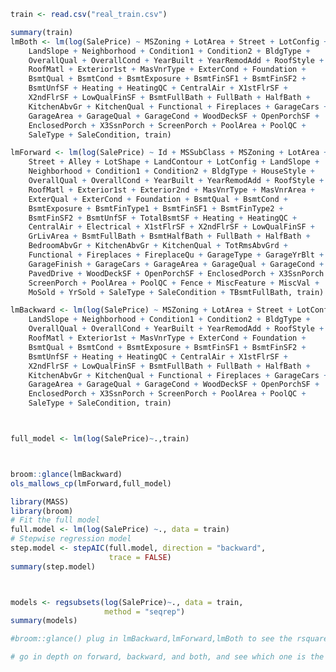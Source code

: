 ```r
train <- read.csv("real_train.csv")


```

```r
summary(train)
lmBoth <- lm(log(SalePrice) ~ MSZoning + LotArea + Street + LotConfig + 
    LandSlope + Neighborhood + Condition1 + Condition2 + BldgType + 
    OverallQual + OverallCond + YearBuilt + YearRemodAdd + RoofStyle + 
    RoofMatl + Exterior1st + MasVnrType + ExterCond + Foundation + 
    BsmtQual + BsmtCond + BsmtExposure + BsmtFinSF1 + BsmtFinSF2 + 
    BsmtUnfSF + Heating + HeatingQC + CentralAir + X1stFlrSF + 
    X2ndFlrSF + LowQualFinSF + BsmtFullBath + FullBath + HalfBath + 
    KitchenAbvGr + KitchenQual + Functional + Fireplaces + GarageCars + 
    GarageArea + GarageQual + GarageCond + WoodDeckSF + OpenPorchSF + 
    EnclosedPorch + X3SsnPorch + ScreenPorch + PoolArea + PoolQC + 
    SaleType + SaleCondition, train)

lmForward <- lm(log(SalePrice) ~ Id + MSSubClass + MSZoning + LotArea + 
    Street + Alley + LotShape + LandContour + LotConfig + LandSlope + 
    Neighborhood + Condition1 + Condition2 + BldgType + HouseStyle + 
    OverallQual + OverallCond + YearBuilt + YearRemodAdd + RoofStyle + 
    RoofMatl + Exterior1st + Exterior2nd + MasVnrType + MasVnrArea + 
    ExterQual + ExterCond + Foundation + BsmtQual + BsmtCond + 
    BsmtExposure + BsmtFinType1 + BsmtFinSF1 + BsmtFinType2 + 
    BsmtFinSF2 + BsmtUnfSF + TotalBsmtSF + Heating + HeatingQC + 
    CentralAir + Electrical + X1stFlrSF + X2ndFlrSF + LowQualFinSF + 
    GrLivArea + BsmtFullBath + BsmtHalfBath + FullBath + HalfBath + 
    BedroomAbvGr + KitchenAbvGr + KitchenQual + TotRmsAbvGrd + 
    Functional + Fireplaces + FireplaceQu + GarageType + GarageYrBlt + 
    GarageFinish + GarageCars + GarageArea + GarageQual + GarageCond + 
    PavedDrive + WoodDeckSF + OpenPorchSF + EnclosedPorch + X3SsnPorch + 
    ScreenPorch + PoolArea + PoolQC + Fence + MiscFeature + MiscVal + 
    MoSold + YrSold + SaleType + SaleCondition + TBsmtFullBath, train)

lmBackward <- lm(log(SalePrice) ~ MSZoning + LotArea + Street + LotConfig + 
    LandSlope + Neighborhood + Condition1 + Condition2 + BldgType + 
    OverallQual + OverallCond + YearBuilt + YearRemodAdd + RoofStyle + 
    RoofMatl + Exterior1st + MasVnrType + ExterCond + Foundation + 
    BsmtQual + BsmtCond + BsmtExposure + BsmtFinSF1 + BsmtFinSF2 + 
    BsmtUnfSF + Heating + HeatingQC + CentralAir + X1stFlrSF + 
    X2ndFlrSF + LowQualFinSF + BsmtFullBath + FullBath + HalfBath + 
    KitchenAbvGr + KitchenQual + Functional + Fireplaces + GarageCars + 
    GarageArea + GarageQual + GarageCond + WoodDeckSF + OpenPorchSF + 
    EnclosedPorch + X3SsnPorch + ScreenPorch + PoolArea + PoolQC + 
    SaleType + SaleCondition, train)



full_model <- lm(log(SalePrice)~.,train)



broom::glance(lmBackward)
ols_mallows_cp(lmForward,full_model)


```

```r
library(MASS)
library(broom)
# Fit the full model 
full.model <- lm(log(SalePrice) ~., data = train)
# Stepwise regression model
step.model <- stepAIC(full.model, direction = "backward", 
                      trace = FALSE)
summary(step.model)



models <- regsubsets(log(SalePrice)~., data = train,
                     method = "seqrep")
summary(models)

#broom::glance() plug in lmBackward,lmForward,lmBoth to see the rsquared, BIC and AIC

# go in depth on forward, backward, and both, and see which one is the best set of variables to use.
```
